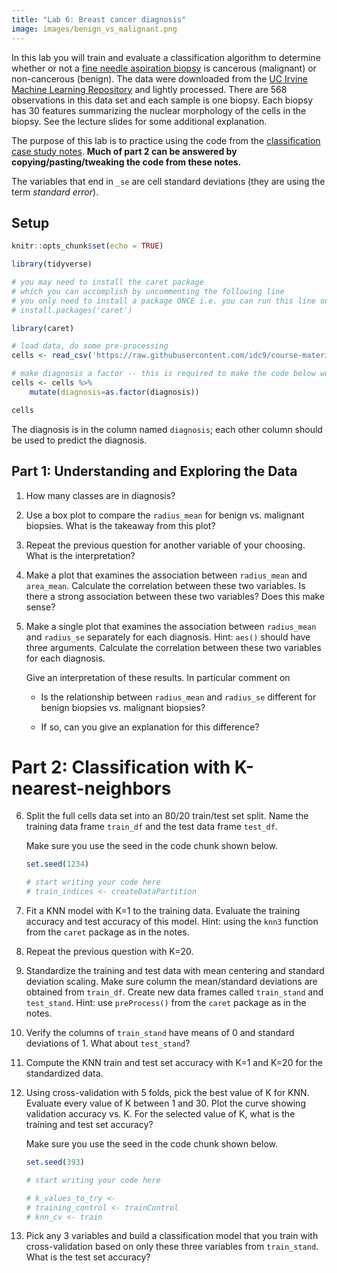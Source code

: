 ```yaml
---
title: "Lab 6: Breast cancer diagnosis"
image: images/benign_vs_malignant.png
---
```


In this lab you will train and evaluate a classification algorithm to determine whether or not a [fine needle aspiration biopsy](https://en.wikipedia.org/wiki/Fine-needle_aspiration) is cancerous (malignant) or non-cancerous (benign). The data were downloaded from the [UC Irvine Machine Learning Repository](https://archive.ics.uci.edu/ml/datasets/Breast+Cancer+Wisconsin+%28Diagnostic%29) and lightly processed. There are 568 observations in this data set and each sample is one biopsy.
Each biopsy has 30 features summarizing the nuclear morphology of the cells in the biopsy.
See the lecture slides for some additional explanation.

The purpose of this lab is to practice using the code from the [classification case study notes](https://www.stat20.org/3-prediction/16-classification-case-study/notes.html). **Much of part 2 can be answered by copying/pasting/tweaking the code from these notes.**

The variables that end in `_se` are cell standard deviations (they are using the term *standard error*).

## Setup

```r
knitr::opts_chunk$set(echo = TRUE)
```



```r
library(tidyverse)

# you may need to install the caret package
# which you can accomplish by uncommenting the following line
# you only need to install a package ONCE i.e. you can run this line once then never again
# install.packages('caret')

library(caret)

# load data, do some pre-processing
cells <- read_csv('https://raw.githubusercontent.com/idc9/course-materials/main/3-prediction/labs/brca_fna_data.csv')

# make diagnosis a factor -- this is required to make the code below work!
cells <- cells %>% 
    mutate(diagnosis=as.factor(diagnosis))

cells
```

The diagnosis is in the column named `diagnosis`; each other column should be used to predict the diagnosis.

## Part 1: Understanding and Exploring the Data

1. How many classes are in diagnosis?

2. Use a box plot to compare the `radius_mean` for benign vs. malignant biopsies. What is the takeaway from this plot?

3.  Repeat the previous question for another variable of your choosing. What is the interpretation?

4.  Make a plot that examines the association between `radius_mean` and `area_mean`. Calculate the correlation between these two variables. Is there a strong association between these two variables? Does this make sense?

5.  Make a single plot that examines the association between `radius_mean` and `radius_se` separately for each diagnosis. Hint: `aes()` should have three arguments. Calculate the correlation between these two variables for each diagnosis.

    Give an interpretation of these results. In particular comment on

    - Is the relationship between `radius_mean` and `radius_se` different for benign biopsies vs. malignant biopsies?

    - If so, can you give an explanation for this difference?


# Part 2: Classification with K-nearest-neighbors

6.  Split the full cells data set into an 80/20 train/test set split. Name the training data frame `train_df` and the test data frame `test_df`.

    Make sure you use the seed in the code chunk shown below.

    ```r
    set.seed(1234)

    # start writing your code here
    # train_indices <- createDataPartition
    ```

7.  Fit a KNN model with K=1 to the training data. Evaluate the training accuracy and test accuracy of this model. Hint: using the `knn3` function from the `caret` package as in the notes.

8.  Repeat the previous question with K=20.

9.  Standardize the training and test data with mean centering and standard deviation scaling. Make sure column the mean/standard deviations are obtained from `train_df`. Create new data frames called `train_stand` and `test_stand`. Hint: use `preProcess()` from the `caret` package as in the notes.

10.  Verify the columns of `train_stand` have means of 0 and standard deviations of 1. What about `test_stand`?

11.  Compute the KNN train and test set accuracy with K=1 and K=20 for the standardized data.

12. Using cross-validation with 5 folds, pick the best value of K for KNN. Evaluate every value of K between 1 and 30. Plot the curve showing validation accuracy vs. K.  For the selected value of K, what is the training and test set accuracy?

    Make sure you use the seed in the code chunk shown below.

    ```r
    set.seed(393)
      
    # start writing your code here
    
    # k_values_to_try <-
    # training_control <- trainControl
    # knn_cv <- train
    ```

13. Pick any 3 variables and build a classification model that you train with cross-validation based on only these three variables from `train_stand`. What is the test set accuracy?
